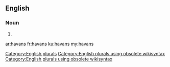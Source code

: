==English==

===Noun===
{{head|en}}

# {{plural of|havan}}

[[Category:English plurals]][[Category:English plurals using obsolete wikisyntax]][[Category:English plurals using obsolete wikisyntax]]

[[ar:havans]]
[[fr:havans]]
[[ku:havans]]
[[my:havans]]